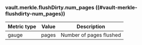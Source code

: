 ### vault.merkle.flushDirty.num_pages ((#vault-merkle-flushdirty-num_pages))

Metric type | Value | Description
----------- | ----- | -----------
gauge       | pages | Number of pages flushed